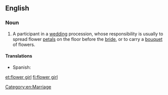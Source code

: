 ==English==

===Noun===
{{en-noun|sg=[[flower]] [[girl]]}}

# A participant in a [[wedding]] procession, whose responsibility is usually to spread flower [[petal]]s on the floor before the [[bride]], or to carry a [[bouquet]] of flowers.

====Translations====
{{trans-top|participant in a wedding procession}}
*Spanish: {{t-|es|violetera}}
{{trans-mid}}
{{trans-bottom}}

[[Category:en:Marriage]]

[[et:flower girl]]
[[fi:flower girl]]